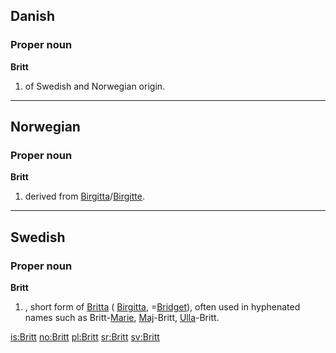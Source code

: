 ==Danish==

===Proper noun===
'''Britt'''

# {{given name|female|lang=da}} of Swedish and Norwegian origin.

----

==Norwegian==

===Proper noun===
'''Britt'''

# {{given name|female|lang=no}} derived from [[Birgitta]]/[[Birgitte]].

----

==Swedish==

===Proper noun===
'''Britt'''

# {{given name|female|lang=sv}}, short form of [[Britta]] ( [[Birgitta]], =[[Bridget]]), often used in hyphenated names such as Britt-[[Marie]], [[Maj]]-Britt, [[Ulla]]-Britt.

[[is:Britt]]
[[no:Britt]]
[[pl:Britt]]
[[sr:Britt]]
[[sv:Britt]]